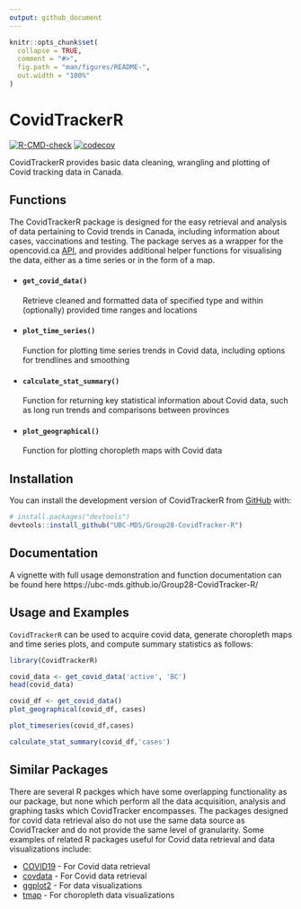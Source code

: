 ```yaml
---
output: github_document
---
```


<!-- README.md is generated from README.Rmd. Please edit that file -->

```r
knitr::opts_chunk$set(
  collapse = TRUE,
  comment = "#>",
  fig.path = "man/figures/README-",
  out.width = "100%"
)
```


# CovidTrackerR

<!-- badges: start -->
[![R-CMD-check](https://github.com/UBC-MDS/Group28-CovidTracker-R/workflows/R-CMD-check/badge.svg)](https://github.com/UBC-MDS/Group28-CovidTracker-R/actions)
[![codecov](https://codecov.io/gh/UBC-MDS/Group28-CovidTracker-R/branch/main/graph/badge.svg?token=dGXh2N04A5)](https://codecov.io/gh/UBC-MDS/Group28-CovidTracker-R)
<!-- badges: end -->

CovidTrackerR provides basic data cleaning, wrangling and plotting of Covid tracking data in Canada.

## Functions
The CovidTrackerR package is designed for the easy retrieval and analysis of data pertaining to Covid trends in Canada, including information about cases, vaccinations and testing. The package serves as a wrapper for the opencovid.ca [API](Ihttps://opencovid.ca/api/), and provides additional helper functions for visualising the data, either as a time series or in the form of a map. 

* #### `get_covid_data()`
    Retrieve cleaned and formatted data of specified type and within (optionally) provided time ranges and locations

* #### `plot_time_series()`
    Function for plotting time series trends in Covid data, including options for trendlines and smoothing

* #### `calculate_stat_summary()`
    Function for returning key statistical information about Covid data, such as long run trends and comparisons between provinces<br>

* #### `plot_geographical()`
    Function for plotting choropleth maps with Covid data 
    
## Installation

You can install the development version of CovidTrackerR from [GitHub](https://github.com/) with:
 
``` r
# install.packages("devtools")
devtools::install_github("UBC-MDS/Group28-CovidTracker-R")
```
## Documentation

A vignette with full usage demonstration and function documentation can be found here https://ubc-mds.github.io/Group28-CovidTracker-R/

## Usage and Examples
`CovidTrackerR` can be used to acquire covid data, generate choropleth maps and time series plots, and compute summary statistics as follows:

```r
library(CovidTrackerR)
```

```r
covid_data <- get_covid_data('active', 'BC')
head(covid_data)
```

```r
covid_df <- get_covid_data()
plot_geographical(covid_df, cases)
```

```r
plot_timeseries(covid_df,cases)
```

```r
calculate_stat_summary(covid_df,'cases')
```

## Similar Packages   
There are several R packges which have some overlapping functionality as our package, but none which perform all the data acquisition, analysis and graphing tasks which CovidTracker encompasses. The packages designed for covid data retrieval also do not use the same data source as CovidTracker and do not provide the same level of granularity. Some examples of related R packages useful for Covid data retrieval and data visualizations include:

- [COVID19](https://cran.r-project.org/web/packages/COVID19/index.html) - For Covid data retrieval 
- [covdata](https://github.com/kjhealy/covdata/) - For Covid data retrieval
- [ggplot2](https://cran.r-project.org/web/packages/ggplot2/index.html) - For data visualizations
- [tmap](https://cran.r-project.org/web/packages/tmap/index.html) - For choropleth data visualizations


